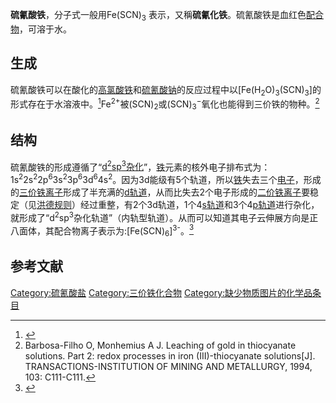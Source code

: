 {{NoteTA
|G1 = Chemistry
|1 = zh-cn:杂化; zh-hk:雜化; zh-tw:混成;
}}
{{Chembox
|   Name = 硫氰酸铁
|   OtherNames = 硫氰化铁
|   ImageFile = Aqueous ferric thiocyanate (Fe(SCN)n) hydrate mix.jpg
|  ImageSize = 250px
|  ImageName = 
|   NameEn = Iron thiocyanate
| Section1 = {{Chembox Identifiers
|  CASNo = 4119-52-2
|  CASNo_Ref = {{cascite|correct|CAS}}
}}
| Section2 = {{Chembox Properties
|   Formula = Fe(SCN)<sub>3</sub>
|   Appearance = 血红色立方晶体
|   Solvent = 其他溶剂
  }}
| Section7 = {{Chembox Hazards
|   ExternalMSDS =
|   MainHazards = 有毒
  }}
| Section8 = {{Chembox Related
|   OtherAnions = [[氯化铁|氯化铁]]
|   OtherCations = [[硫氰酸亚铁|硫氰酸亚铁]]<br />[[硫氰酸钴|硫氰酸钴]]<br />[[硫氰酸镍|硫氰酸镍]]<br />[[硫氰酸钾|硫氰酸钾]]
|   OtherCpds = [[氰化钾|氰化钾]]<br />[[氰酸钾|氰酸钾]]<br />[[硫氰酸钾|硫氰酸钾]]
  }}
}}
'''硫氰酸铁'''，分子式一般用Fe(SCN)<sub>3</sub> 表示，又稱'''硫氰化铁'''。硫氰酸铁是血红色[[配合物|配合物]]，可溶于水。

== 生成 ==
硫氰酸铁可以在酸化的[[高氯酸铁|高氯酸铁]]和[[硫氰酸钠|硫氰酸钠]]的反应过程中以[Fe(H<sub>2</sub>O)<sub>3</sub>(SCN)<sub>3</sub>]的形式存在于水溶液中。<ref>{{cite journal|url=https://pubs.acs.org/doi/abs/10.1021/ed074p1214|issue=10|doi=10.1021/ed074p1214|pages=1214|title=A Stopped-Flow Kinetics Experiment for Advanced Undergraduate Laboratories: Formation of Iron(III) Thiocyannate|volume=74|journal=Journal of Chemical Education|date=1997-10|issn=0021-9584|language=EN|accessdate=2018-10-12|author=Charles R. Clark|archive-date=2019-07-21|archive-url=https://web.archive.org/web/20190721010921/https://pubs.acs.org/doi/abs/10.1021/ed074p1214|dead-url=no}}</ref>Fe<sup>2+</sup>被(SCN)<sub>2</sub>或(SCN)<sub>3</sub><sup>−</sup>氧化也能得到三价铁的物种。<ref>Barbosa-Filho O, Monhemius A J. Leaching of gold in thiocyanate solutions. Part 2: redox processes in iron (III)-thiocyanate solutions[J]. TRANSACTIONS-INSTITUTION OF MINING AND METALLURGY, 1994, 103: C111-C111.</ref>

== 结构 ==
硫氰酸铁的形成遵循了“[[d2sp3杂化|d<sup>2</sup>sp<sup>3</sup>杂化]]”，[[铁|铁]]元素的核外电子排布式为：1s<sup>2</sup>2s<sup>2</sup>2p<sup>6</sup>3s<sup>2</sup>3p<sup>6</sup>3d<sup>6</sup>4s<sup>2</sup>。因为3d能级有5个轨道，所以[[铁|铁]]失去三个[[电子|电子]]，形成的[[三价铁离子|三价铁离子]]形成了半充满的[[d轨道|d轨道]]，从而比失去2个电子形成的[[二价铁离子|二价铁离子]]要稳定（见[[洪德最大多重度規則|洪德规则]]）经过重整，有2个3d轨道，1个4[[s轨道|s轨道]]和3个4[[p轨道|p轨道]]进行杂化，就形成了“d<sup>2</sup>sp<sup>3</sup>杂化轨道”（内轨型轨道）。从而可以知道其电子云伸展方向是正八面体，其配合物离子表示为:[Fe(SCN)<sub>6</sub>]<sup>3-</sup>。<ref>{{Cite book | title = 《化学》 物质结构与性质 | publisher = 人民教育出版社 | date = 2009年3月 第三版 | pages = 42-43页 |ISBN= 978-7-107-18450-5| language= 中文 }}</ref>

== 参考文献 ==
{{reflist}}

{{铁化合物}}
{{硫氰酸盐}}

[[Category:硫氰酸盐|Category:硫氰酸盐]]
[[Category:三价铁化合物|Category:三价铁化合物]]
[[Category:缺少物质图片的化学品条目|Category:缺少物质图片的化学品条目]]